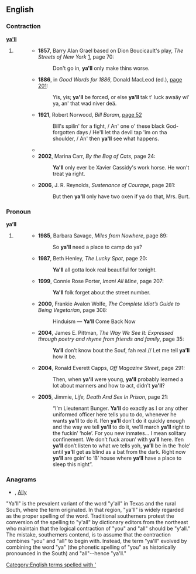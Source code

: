 ==English==

===Contraction===
'''[[ya]][['ll]]'''

# {{eye dialect|[[you'll]]}}
#: {{quotations-top}}
#:*'''1857''', Barry Alan Grael based on Dion Boucicault's play, ''The Streets of New York'' [http://books.google.com/books?id=dVr8FZH65foC], page 70:
#:*:Don't go in, '''ya'll''' only make thins worse.
#:*'''1886''', in ''Good Words for 1886'', Donald MacLeod (ed.),  [http://books.google.com/books?id=d4JMAAAAMAAJ&pg=PA201&dq=ya%27ll page 201]:
#:*:Yis, yis; '''ya'll''' be forced, or else '''ya'll''' tak t' luck awaäy wi' ya, an' that wad niver deä.
#:*'''1921''', Robert Norwood, ''Bill Boram'', [http://books.google.com/books?id=frIVwVBGcWEC&pg=PA52&dq=ya%27ll page 52]
#:*:Bill's spilin' for a fight, / An' one o' these black God-forgotten days / He'll let tha devil tap 'im on tha shoulder, / An' then '''ya'll''' see what happens.
#:*{{quote-book|#:*|1985|V.C. Andrews|Heaven|page=243|isbn=0671729446|url=http://books.google.com/books?id=XJVw075VNtwC|
passage='''Ya'll''' like that. '''Ya'll''' come out smellin like a rose, looking like one, too.}}
#:*'''2002''', Marina Carr, ''By the Bog of Cats'', page 24:
#:*:'''Ya'll''' only ever be Xavier Cassidy's work horse. He won't treat ya right.
#:*'''2006''', J. R. Reynolds, ''Sustenance of Courage'', page 281:
#:*:But then '''ya'll''' only have two oxen if ya do that, Mrs. Burt.
{{quotations-bottom}}

===Pronoun===
'''ya’ll''' {{p}}

# {{nonstandard}} {{misspelling of|y’all}}
#: {{quotations-top}}
#:*'''1985''', Barbara Savage, ''Miles from Nowhere'', page 89:
#:*:So '''ya'll''' need a place to camp do ya?
#:*'''1987''', Beth Henley, ''The Lucky Spot'', page 20:
#:*:'''Ya'll''' all gotta look real beautiful for tonight.
#:*'''1999''', Connie Rose Porter, ''Imani All Mine'', page 207:
#:*:'''Ya'll''' folk forget about the street number.
#:*'''2000''', Frankie Avalon Wolfe, ''The Complete Idiot’s Guide to Being Vegetarian'', page 308:
#:*:Hinduism — '''Ya’ll''' Come Back Now
#:*'''2004''', James E. Pittman, ''The Way We See It: Expressed through poetry and rhyme from friends and family'', page 35:
#:*:'''Ya’ll''' don’t know bout the Souf, fah real // Let me tell '''ya’ll''' how it be.
#:*'''2004''', Ronald Everett Capps, ''Off Magazine Street'', page 291:
#:*:Then, when '''ya'll''' were young, '''ya'll''' probably learned a lot about manners and how to act, didn't '''ya'll'''?
#:*'''2005''', Jimmie, ''Life, Death And Sex In Prison'', page 21:
#:*:“I’m Lieutenant Bunger. '''Ya’ll''' do exactly as I or any other uniformed officer here tells you to do, whenever he wants '''ya’ll''' to do it. Ifen '''ya’ll''' don’t do it quickly enough and the way we tell '''ya’ll''' to do it, we’ll march '''ya’ll''' right to the fuckin’ ‘hole’. For you new inmates… I mean solitary confinement. We don’t fuck aroun’ with '''ya’ll''' here. Ifen '''ya’ll''' don’t listen to what we tells yoh, '''ya’ll''' be in the ‘hole’ until '''ya’ll''' get as blind as a bat from the dark. Right now '''ya’ll''' are goin’ to ‘B’ house where '''ya’ll''' have a place to sleep this night”.
{{quotations-bottom}}

===Anagrams===
* {{alphagram|[[ally#English|ally]]}} , [[Ally#English|Ally]]

[[Category:English terms spelled with ']]

"Ya'll" is the prevalent variant of the word "y'all" in Texas and the rural South, where the term originated.  In that region, "ya'll" is widely regarded as the proper spelling of the word.  Traditional southerners protest the conversion of the spelling to "y'all" by dictionary editors from the northeast who maintain that the logical contraction of "you" and "all" should be "y'all."  The mistake, southerners contend, is to assume that the contraction combines "you" and "all" to begin with.  Instead, the term "ya'll" evolved by combining the word "ya" (the phonetic spelling of "you" as historically pronounced in the South) and "all"--hence "ya'll."